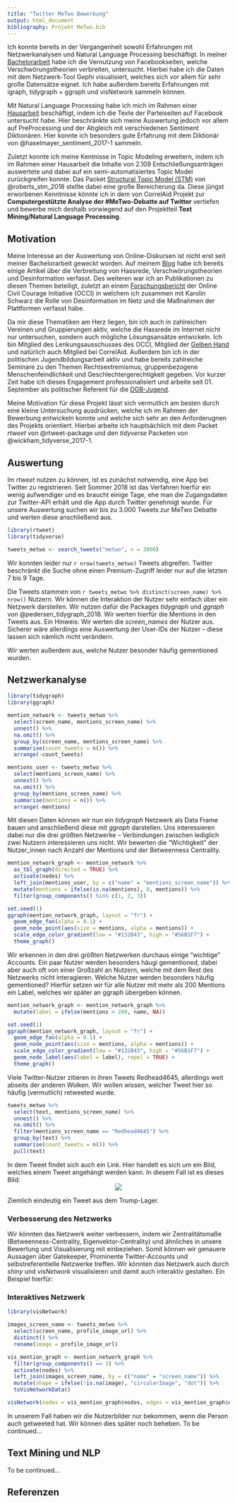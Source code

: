 ```yaml
---
title: "Twitter MeTwo Bewerbung"
output: html_document
bibliography: Projekt MeTwo.bib
---
```


Ich konnte bereits in der Vergangenheit sowohl Erfahrungen mit Netzwerkanalysen und Natural Language Processing beschäftigt. In meiner [Bachelorarbeit](http://holnburger.com/Bachelorarbeit-Verschwoerungstheorien_und_soziale_Netzwerke.pdf) habe ich die Vernutzung von Facebookseiten, welche Verschwörungstheorien verbreiten, untersucht. Hierbei habe ich die Daten mit dem Netzwerk-Tool Gephi visualisiert, welches sich vor allem für sehr große Datensätze eignet. Ich habe außerdem bereits Erfahrungen mit igraph, tidygraph + ggraph und visNetwork sammeln können.

Mit Natural Language Processing habe ich mich im Rahmen einer [Hausarbeit](http://holnburger.com/Auf_den_Spuren_des_Wutbuergers.pdf) beschäftigt, indem ich die Texte der Parteiseiten auf Facebook untersucht habe. Hier beschränkte sich meine Auswertung jedoch vor allem auf PreProcessing und der Abgleich mit verschiedenen Sentiment Diktionären. Hier konnte ich besonders gute Erfahrung mit dem Diktionär von @haselmayer_sentiment_2017-1 sammeln.

Zuletzt konnte ich meine Kentnisse in Topic Modeling erweitern, indem ich im Rahmen einer Hausarbeit die Inhalte von 2.109 Entschließungsanträgen auswertete und dabei auf ein semi-automatisiertes Topic Model zurückgreifen konnte. Das Packet [Structural Topic Model (STM)](https://cran.r-project.org/web/packages/stm/vignettes/stmVignette.pdf) von @roberts_stm_2018 stellte dabei eine große Bereicherung da. 
Diese jüngst erworbenen Kenntnisse könnte ich in dem von CorrelAid Projekt zur __Computergestützte Analyse der #MeTwo-Debatte auf Twitter__ vertiefen und bewerbe mich deshalb vorwiegend auf den Projektteil __Text Mining/Natural Language Processing__.

## Motivation

Meine Interesse an der Auswertung von Online-Diskursen ist nicht erst seit meiner Bachelorarbeit geweckt worden. Auf meinem [Blog](http://blog.holnburger.com) habe ich bereits einige Artikel über die Verbreitung von Hassrede, Verschwörungstheorien und Desinformation verfasst. Des weiteren war ich an Publikationen zu diesen Themen beteiligt, zuletzt an einem [Forschungsbericht](https://www.isdglobal.org/wp-content/uploads/2018/09/ISD-NetzDG-Report-German-FINAL-26.9.18.pdf) der Online Civil Courage Initiative (OCCI) in welchem ich zusammen mit Karolin Schwarz die Rolle von Desinformation im Netz und die Maßnahmen der Plattformen verfasst habe. 

Da mir diese Thematiken am Herz liegen, bin ich auch in zahlreichen Vereinen und Gruppierungen aktiv, welche die Hassrede im Internet nicht nur untersuchen, sondern auch mögliche Lösungsansätze entwickeln. Ich bin Mitglied des Lenkungsausschusses des OCCI, Mitglied der [Gelben Hand](https://www.gelbehand.de/home/) und natürlich auch Mitglied bei CorrelAid. 
Außerdem bin ich in der politischen Jugendbildungsarbeit aktiv und habe bereits zahlreiche Seminare zu den Themen Rechtsextremismus, gruppenbezogene Menschenfeindlichkeit und Geschlechtergerechtigkeit gegeben. Vor kurzer Zeit habe ich dieses Engagement professionalisiert und arbeite seit 01. September als politischer Referent für die [DGB-Jugend](http://jugend.dgb.de/).

Meine Motivation für diese Projekt lässt sich vermutlich am besten durch eine kleine Untersuchung ausdrücken, welche ich im Rahmen der Bewerbung entwickeln konnte und welche sich sehr an den Anforderugnen des Projekts orientiert. Hierbei arbeite ich hauptsächlich mit dem Packet *rtweet* von @rtweet-package und den *tidyverse* Packeten von @wickham_tidyverse_2017-1.

## Auswertung

Im *rtweet* nutzen zu können, ist es zunächst notwendig, eine App bei Twitter zu registrieren. Seit Sommer 2018 ist das Verfahren hierfür ein wenig aufwendiger und es braucht einige Tage, ehe man die Zugangsdaten zur Twitter-API erhält und die App durch Twitter genehmigt wurde. 
Für unsere Auswertung suchen wir bis zu 3.000 Tweets zur MeTwo Debatte und werten diese anschließend aus.

```r
library(rtweet)
library(tidyverse)
```

```r
tweets_metwo <- search_tweets("metwo", n = 3000)
```

Wir konnten leider nur `r nrow(tweets_metwo)` Tweets abgreifen. Twitter beschränkt die Suche ohne einen Premium-Zugriff leider nur auf die letzten 7 bis 9 Tage. 

Die Tweets stammen von `r tweets_metwo %>% distinct(screen_name) %>% nrow()` Nutzern. Wir können die Interaktion der Nutzer sehr einfach über ein Netzwerk darstellen. Wir nutzen dafür die Packages *tidygraph* und *ggraph* von @pedersen_tidygraph_2018. 
Wir werten hierfür die Mentions in den Tweets aus. Ein Hinweis: Wir werten die *screen_names* der Nutzer aus. Sicherer wäre allerdings eine Auswertung der User-IDs der Nutzer -- diese lassen sich nämlich nicht verändern.

Wir werten außerdem aus, welche Nutzer besonder häufig gementioned wurden.

## Netzwerkanalyse

```r
library(tidygraph)
library(ggraph)

mention_network <- tweets_metwo %>%
  select(screen_name, mentions_screen_name) %>%
  unnest() %>%
  na.omit() %>%
  group_by(screen_name, mentions_screen_name) %>%
  summarise(count_tweets = n()) %>%
  arrange(-count_tweets)

mentions_user <- tweets_metwo %>%
  select(mentions_screen_name) %>%
  unnest() %>%
  na.omit() %>%
  group_by(mentions_screen_name) %>%
  summarise(mentions = n()) %>%
  arrange(-mentions)
```

Mit diesen Daten können wir nun ein *tidygraph* Netzwerk als Data Frame bauen und anschließend diese mit *ggraph* darstellen. Uns interessieren dabei nur die drei größten Netzwerke -- Verbindungen zwischen lediglich zwei Nutzern interessieren uns nicht. 
Wir bewerten die "Wichtigkeit" der Nutzer_innen nach Anzahl der Mentions und der Betweenness Centrality. 

```r
mention_network_graph <- mention_network %>%
  as_tbl_graph(directed = TRUE) %>%
  activate(nodes) %>%
  left_join(mentions_user, by = c("name" = "mentions_screen_name")) %>%
  mutate(mentions = ifelse(is.na(mentions), 0, mentions)) %>%
  filter(group_components() %in% c(1, 2, 3))

set.seed(1)
ggraph(mention_network_graph, layout = "fr") +
  geom_edge_fan(alpha = 0.1) +
  geom_node_point(aes(size = mentions, alpha = mentions)) +
  scale_edge_color_gradient(low = "#132B43", high = "#56B1F7") +
  theme_graph()
```

Wir erkennen in den drei größten Netzwerken durchaus einige "wichtige" Accounts. Ein paar Nutzer werden besonders häugi gementioned, dabei aber auch oft von einer Großzahl an Nutzern, welche mit dem Rest des Netzwerks nicht interagieren. Welche Nutzer werden besonders häufig gementioned? Hierfür setzen wir für alle Nutzer mit mehr als 200 Mentions ein Label, welches wir später an ggraph übergeben können.

```r
mention_network_graph <- mention_network_graph %>%
  mutate(label = ifelse(mentions > 200, name, NA))

set.seed(1)
ggraph(mention_network_graph, layout = "fr") +
  geom_edge_fan(alpha = 0.1) +
  geom_node_point(aes(size = mentions, alpha = mentions)) +
  scale_edge_color_gradient(low = "#132B43", high = "#56B1F7") +
  geom_node_label(aes(label = label), repel = TRUE) +
  theme_graph()
```

Viele Twitter-Nutzer zitieren in ihren Tweets Redhead4645, allerdings weit abseits der anderen Wolken. Wir wollen wissen, welcher Tweet hier so häufig (vermutlich) retweeted wurde. 

```r
tweets_metwo %>%
  select(text, mentions_screen_name) %>%
  unnest() %>%
  na.omit() %>%
  filter(mentions_screen_name == "Redhead4645") %>%
  group_by(text) %>%
  summarise(count_tweets = n()) %>%
  pull(text)
```

In dem Tweet findet sich auch ein Link. Hier handelt es sich um ein Bild, welches einem Tweet angehängt werden kann. In diesem Fall ist es dieses Bild:
<center>
![](https://pbs.twimg.com/media/DohklJNW4AAvRrR.jpg:large)
</center>

Ziemlich eindeutig ein Tweet aus dem Trump-Lager.

### Verbesserung des Netzwerks

Wir könnten das Netzwerk weiter verbessern, indem wir Zentralitätsmaße (Betweenness-Centrality, Eigenvektor-Centrality) und ähnliches in unsere Bewertung und Visualisierung mit einbeziehen. Somit können wir genauere Aussagen über Gatekeeper, Prominente Twitter-Accounts und selbstreferentielle Netzwerke treffen. Wir könnten das Netzwerk auch durch *shiny* und *visNetwork* visualisieren und damit auch interaktiv gestalten. Ein Beispiel hierfür:

### Interaktives Netzwerk

```r
library(visNetwork)

images_screen_name <- tweets_metwo %>%
  select(screen_name, profile_image_url) %>%
  distinct() %>%
  rename(image = profile_image_url)

vis_mention_graph <- mention_network_graph %>%
  filter(group_components() == 3) %>%
  activate(nodes) %>%
  left_join(images_screen_name, by = c("name" = "screen_name")) %>%
  mutate(shape = ifelse(!is.na(image), "circularImage", "dot")) %>%
  toVisNetworkData()

visNetwork(nodes = vis_mention_graph$nodes, edges = vis_mention_graph$edges)
```

In unserem Fall haben wir die Nutzerbilder nur bekommen, wenn die Person auch getweeted hat. Wir können dies später noch beheben.
To be continued…

## Text Mining und NLP

To be continued…


## Referenzen